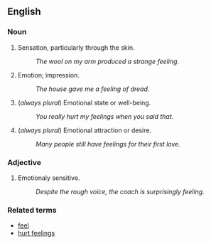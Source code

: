 ==English==

===Noun===
# Sensation, particularly through the skin.
#: ''The wool on my arm produced a strange feeling.''
# Emotion; impression.
#: ''The house gave me a feeling of dread.''
# (''always plural'') Emotional state or well-being.
#: ''You really hurt my feelings when you said that.''
# (''always plural'') Emotional attraction or desire.
#: ''Many people still have feelings for their first love.''

===Adjective===
# Emotionaly sensitive.
#: ''Despite the rough voice, the coach is surprisingly feeling.''

===Related terms===
*[[feel]]
*[[hurt feelings]]